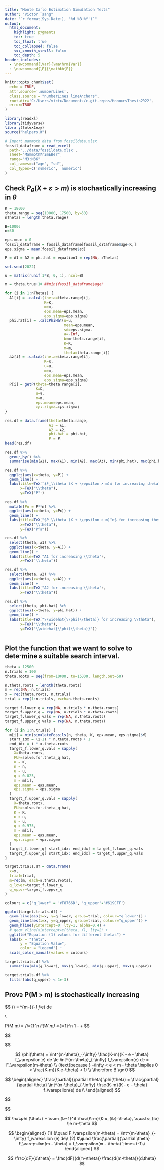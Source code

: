 ---
title: "Monte Carlo Estimation Simulation Tests"
author: "Victor Tsang"
date: "`r format(Sys.Date(), '%d %B %Y')`"
output:
  html_document:
    highlight: pygments
    toc: true
    toc_float: true
    toc_collapsed: false
    toc_smooth_scroll: false
    toc_depth: 5
header_includes:
  - \newcommand{\Var}{\mathrm{Var}}
  - \newcommand{\E}{\mathbb{E}}
---

```{=html}
<style>
body
  { counter-reset: source-line 0; }
pre.numberSource code
  { counter-reset: none; }
</style>
```

```{r setup, include=FALSE}
knitr::opts_chunk$set(
  echo = TRUE,
  attr.source='.numberLines',
  class.source = "numberLines lineAnchors",
  root.dir='C:/Users/victo/Documents/c-git-repos/HonoursThesis2022',
  error=TRUE
)
```

```{r}
library(readxl)
library(tidyverse)
library(latex2exp)
source("helpers.R")
```



```{r}
# Import mammoth data from fossildata.xlsx
fossil_dataframe = read_excel(
  path='../data/fossildata.xlsx', 
  sheet="MammothPrimEBer", 
  range="M3:N36", 
  col_names=c("age", "sd"), 
  col_types=c('numeric', 'numeric')
)
```

## Check $P_\theta (X + \varepsilon > m)$ is stochastically increasing in $\theta$

```{r}

K = 18000
theta.range = seq(10000, 17500, by=50)
nThetas = length(theta.range)

B=10000
n=30

eps.mean = 0
fossil_dataframe = fossil_dataframe[fossil_dataframe$age<K,]
eps.sigma = mean(fossil_dataframe$sd)

P = A1 = A2 = phi.hat = equation1 = rep(NA, nThetas)

set.seed(2022)

u = matrix(runif(1*B, 0, 1), ncol=B)

m = theta.true+10 ##min(fossil_dataframe$age)

for (i in 1:nThetas) {
  A1[i] = .calcA1(theta=theta.range[i],
                  K=K,
                  m=m,
                  eps.mean=eps.mean,
                  eps.sigma=eps.sigma)
  phi.hat[i] = .calcPhiHat(u=u,
                           mean=eps.mean,
                           sd=eps.sigma,
                           a=-Inf,
                           b=m-theta.range[i],
                           K=K,
                           m=m,
                           theta=theta.range[i])
  A2[i] = .calcA2(theta=theta.range[i],
                  K=K,
                  u=u,
                  m=m,
                  eps.mean=eps.mean,
                  eps.sigma=eps.sigma)
  P[i] = getP(theta=theta.range[i],
              K=K,
              u=u,
              m=m,
              eps.mean=eps.mean,
              eps.sigma=eps.sigma)
}

res.df = data.frame(theta=theta.range,
                    A1 = A1,
                    A2 = A2,
                    phi.hat = phi.hat,
                    P = P)
head(res.df)
```

```{r}
res.df %>%
  group_by() %>%
  summarise(min(A1), max(A1), min(A2), max(A2), min(phi.hat), max(phi.hat))
```

```{r}
res.df %>%
  ggplot(aes(x=theta, y=P)) +
  geom_line() +
  labs(title=TeX("$P_\\theta (X + \\epsilon > m)$ for increasing theta"),
       x=TeX("\\theta"),
       y=TeX("P"))
```

```{r}
res.df %>%
  mutate(Pn = P**n) %>% 
  ggplot(aes(x=theta, y=Pn)) +
  geom_line() +
  labs(title=TeX("$P_\\theta (X + \\epsilon > m)^n$ for increasing theta"),
       x=TeX("\\theta"),
       y=TeX("P^n"))
```


```{r}
res.df %>%
  select(theta, A1) %>%
  ggplot(aes(x=theta, y=A1)) +
  geom_line() +
  labs(title=TeX("A1 for increasing \\theta"),
       x=TeX("\\theta"))
```

```{r}
res.df %>%
  select(theta, A2) %>%
  ggplot(aes(x=theta, y=A2)) +
  geom_line() +
  labs(title=TeX("A2 for increasing \\theta"),
       x=TeX("\\theta"))
```

```{r}
res.df %>%
  select(theta, phi.hat) %>%
  ggplot(aes(x=theta, y=phi.hat)) +
  geom_line() +
  labs(title=TeX("\\widehat{\\phi(\\theta)} for increasing \\theta"),
       x=TeX("\\theta"),
       y=TeX("\\widehat{\\phi(\\theta)}"))
```

```{r}

```




## Plot the function that we want to solve to determine a suitable search interval.

```{r}
theta = 12500
n.trials = 100
theta.roots = seq(from=10000, to=15000, length.out=50)

n.theta.roots = length(theta.roots)
m = rep(NA, n.trials)
x = rep(theta.roots, n.trials)
trial = rep(1:n.trials, each=n.theta.roots)

target_f.lower_q = rep(NA, n.trials * n.theta.roots)
target_f.upper_q = rep(NA, n.trials * n.theta.roots)
target_f.lower_q.vals = rep(NA, n.theta.roots)
target_f.upper_q.vals = rep(NA, n.theta.roots)

for (i in 1:n.trials) {
  m[i] = min(simulateFossils(n, theta, K, eps.mean, eps.sigma)$W)
  start_idx = (i-1) * n.theta.roots + 1
  end_idx = i * n.theta.roots
  target_f.lower_q.vals = sapply(
    X=theta.roots,
    FUN=solve.for.theta_q.hat,
    K = K,
    n = n,
    u = u,
    q = 0.025,
    m = m[i],
    eps.mean = eps.mean,
    eps.sigma = eps.sigma
  )
  target_f.upper_q.vals = sapply(
    X=theta.roots,
    FUN=solve.for.theta_q.hat,
    K = K,
    n = n,
    u = u,
    q = 0.975,
    m = m[i],
    eps.mean = eps.mean,
    eps.sigma = eps.sigma
  )
  target_f.lower_q[ start_idx: end_idx] = target_f.lower_q.vals
  target_f.upper_q[ start_idx: end_idx] = target_f.upper_q.vals
}

target.trials.df = data.frame(
  x=x,
  trial=trial,
  m=rep(m, each=n.theta.roots),
  q_lower=target_f.lower_q,
  q_upper=target_f.upper_q
)

colours = c("q_lower" = '#F8766D', "q_upper"='#619CFF')

ggplot(target.trials.df) +
  geom_line(aes(x=x, y=q_lower, group=trial, colour="q_lower")) +
  geom_line(aes(x=x, y=q_upper, group=trial, colour="q_upper")) +
  geom_hline(yintercept=0, lty=1, alpha=0.4) +
  # geom_vline(xintercept=c(theta, K), lty=2) +
  ggtitle("Equation (1) values for different thetas") +
  labs(x = "Theta",
       y = "Equation Value",
       color = "Legend") +
  scale_color_manual(values = colours)
```

```{r}
target.trials.df %>%
  summarise(min(q_lower), max(q_lower), min(q_upper), max(q_upper))
```

```{r}
target.trials.df %>%
  filter(abs(q_upper) < 1e-3)
```


## Prove P(M > m) is stochastically increasing

$$
\phi(\theta) = \int^{m-\theta}_{-\infty} \frac{K-m}{K - e - \theta} f_\varepsilon(e) de

\\

P(M \ge m) = \prod_{i=1}^n P(W \ge m) =\prod_{i=1}^n 1 - \frac{F_\varepsilon (m-\theta)}{F_\varepsilon (K-\theta)} + \frac{\phi(\theta)}{F_\varepsilon (K-\theta)}
$$

$$

\begin{aligned}
\frac{\partial}{\partial \theta} P
  &= \frac{\partial}{\partial \theta} \left[ 1 - \frac{F_\varepsilon (m-\theta)}{F_\varepsilon (K-\theta)} + \frac{\phi(\theta)}{F_\varepsilon (K-\theta)} \right] \\
  &= \frac{\partial}{\partial \theta} \left[ 1 + \frac{\phi(\theta) - F_\varepsilon (m-\theta)}{F_\varepsilon (K-\theta)} \right] \\
  &= \frac{ F_\varepsilon(K-\theta){ \frac{\partial}{\partial \theta} \Big[\phi(\theta) - F_\varepsilon (m-\theta) \Big]} - { \Big[\phi(\theta) - F_\varepsilon (m-\theta) \Big] \frac{\partial}{\partial \theta}F_\varepsilon(K-\theta) } }{ \left[ F_\varepsilon (K-\theta) \right]^2 } \\
  &= \frac{ \overbrace{ F_\varepsilon(K-\theta){ \Big[ \frac{\partial}{\partial \theta} \phi(\theta) - f_\varepsilon (m-\theta) \Big] } }^{A} + \overbrace{ (-1)\Big[ \phi(\theta) - F_\varepsilon (m-\theta) \Big] f_\varepsilon(K-\theta) }^{B} }{ \left[ F_\varepsilon (K-\theta) \right]^2 }
\end{aligned}
$$

$$
\phi(\theta) = \int^{m-\theta}_{-\infty} \frac{K-m}{K - e - \theta} f_\varepsilon(e) de \le \int^{m-\theta}_{-\infty} f_\varepsilon(e) de = F_\varepsilon(m-\theta) \\
(\text{because } -\infty < e < m - \theta \implies 0 < \frac{K-m}{K-e-\theta} < 1) \\
\therefore B \ge 0
$$

$$
\begin{aligned}
\frac{\partial}{\partial \theta} \phi(\theta) = \frac{\partial}{\partial \theta}  \int^{m-\theta}_{-\infty} \frac{K-m}{K - e - \theta} f_\varepsilon(e) de \\
\end{aligned}
$$

$$

$$


$$
\hat\phi (\theta) = \sum_{b=1}^B \frac{K-m}{K-e_{ib}-\theta}, \quad e_{ib} \le m-\theta
$$



$$
\begin{aligned}
(1) &\quad F_\varepsilon(m-\theta) = \int^{m-\theta}_{-\infty} f_\varepsilon (e) de\\
(2) &\quad \frac{\partial}{\partial \theta} F_\varepsilon(m - \theta) = f_\varepsilon(m - \theta) \times (-1)\\
\end{aligned}
$$

$$
\frac{dF}{d\theta} = \frac{dF}{d(m-\theta)} \frac{d(m-\theta)}{d\theta}
$$









